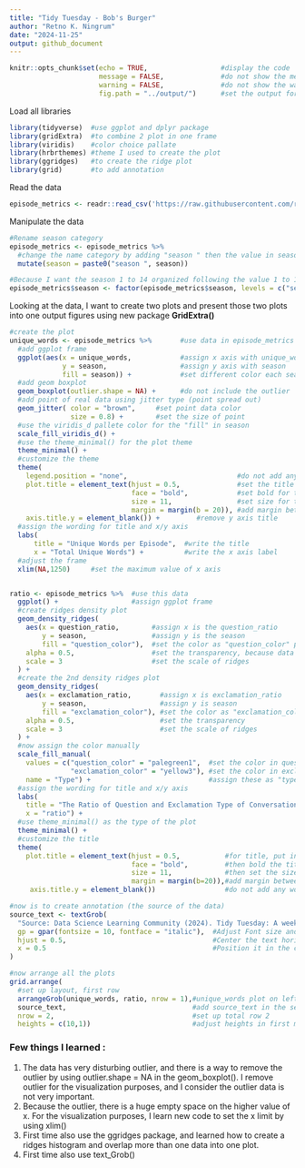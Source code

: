 ```yaml
---
title: "Tidy Tuesday - Bob's Burger"
author: "Retno K. Ningrum"
date: "2024-11-25"
output: github_document
---
```


```r
knitr::opts_chunk$set(echo = TRUE,                  #display the code
                      message = FALSE,              #do not show the message
                      warning = FALSE,              #do not show the warning
                      fig.path = "../output/")      #set the output for image
```

Load all libraries
```r
library(tidyverse)  #use ggplot and dplyr package 
library(gridExtra)  #to combine 2 plot in one frame
library(viridis)    #color choice pallate
library(hrbrthemes) #theme I used to create the plot
library(ggridges)   #to create the ridge plot
library(grid)       #to add annotation
```
Read the data
```r
episode_metrics <- readr::read_csv('https://raw.githubusercontent.com/rfordatascience/tidytuesday/master/data/2024/2024-11-19/episode_metrics.csv')
```

Manipulate the data
```r
#Rename season category
episode_metrics <- episode_metrics %>%
  #change the name category by adding "season " then the value in season
  mutate(season = paste0("season ", season))  

#Because I want the season 1 to 14 organized following the value 1 to 14, then I have to change the data type into factor then arrange their level.
episode_metrics$season <- factor(episode_metrics$season, levels = c("season 1", "season 2", "season 3", "season 4", "season 5", "season 6", "season 7", "season 8", "season 9", "season 10", "season 11", "season 12", "season 13", "season 14"))
```

Looking at the data, I want to create two plots and present those two plots into one output figures using new package **GridExtra()**
```r

#create the plot
unique_words <- episode_metrics %>%       #use data in episode_metrics
  #add ggplot frame
  ggplot(aes(x = unique_words,            #assign x axis with unique_words
             y = season,                  #assign y axis with season
             fill = season)) +            #set different color each season
  #add geom boxplot
  geom_boxplot(outlier.shape = NA) +      #do not include the outlier
  #add point of real data using jitter type (point spread out)
  geom_jitter( color = "brown",     #set point data color 
               size = 0.8) +        #set the size of point
  #use the viridis_d pallete color for the "fill" in season
  scale_fill_viridis_d() +
  #use the theme_minimal() for the plot theme
  theme_minimal() +
  #customize the theme
  theme(
    legend.position = "none",                           #do not add any legend
    plot.title = element_text(hjust = 0.5,              #set the title position into center
                              face = "bold",            #set bold for title
                              size = 11,                #set size for title
                              margin = margin(b = 20)), #add margin between title to plot
    axis.title.y = element_blank()) +         #remove y axis title        
  #assign the wording for title and x/y axis  
  labs( 
      title = "Unique Words per Episode",  #write the title
      x = "Total Unique Words") +          #write the x axis label
  #adjust the frame 
  xlim(NA,1250)     #set the maximum value of x axis


ratio <- episode_metrics %>%  #use this data
  ggplot() +                  #assign ggplot frame
  #create ridges density plot
  geom_density_ridges(
    aes(x = question_ratio,        #assign x is the question_ratio
        y = season,                #assign y is the season
        fill = "question_color"),  #set the color as "question_color" pallete 
    alpha = 0.5,                   #set the transparency, because data might overlap
    scale = 3                      #set the scale of ridges
  ) +
  #create the 2nd density ridges plot
  geom_density_ridges(
    aes(x = exclamation_ratio,       #assign x is exclamation_ratio
        y = season,                  #assign y is season
        fill = "exclamation_color"), #set the color as "exclamation_color"
    alpha = 0.5,                     #set the transparency
    scale = 3                        #set the scale of ridges
  ) +
  #now assign the color manually
  scale_fill_manual(
    values = c("question_color" = "palegreen1",  #set the color in question_color
               "exclamation_color" = "yellow3"), #set the color in exclamation_color
    name = "Type") +                             #assign these as "type" 
  #assign the wording for title and x/y axis
  labs(
    title = "The Ratio of Question and Exclamation Type of Conversation",  #set the title
    x = "ratio") +                                                         #set the x axis
  #use theme_minimal() as the type of the plot
  theme_minimal() +
  #customize the title
  theme(
    plot.title = element_text(hjust = 0.5,           #for title, put in the center alignment
                              face = "bold",         #then bold the title
                              size = 11,             #then set the size
                              margin = margin(b=20)),#add margin between title to plot
     axis.title.y = element_blank())                 #do not add any words in y axis

#now is to create annotation (the source of the data)
source_text <- textGrob(
  "Source: Data Science Learning Community (2024). Tidy Tuesday: A weekly social data project. https://tidytues.day", 
  gp = gpar(fontsize = 10, fontface = "italic"),  #Adjust Font size and style
  hjust = 0.5,                                    #Center the text horizontally
  x = 0.5                                         #Position it in the center
)

#now arrange all the plots
grid.arrange(
  #set up layout, first row
  arrangeGrob(unique_words, ratio, nrow = 1),#unique_words plot on left, ratio on right, in one row 
  source_text,                               #add source_text in the second row
  nrow = 2,                                  #set up total row 2 
  heights = c(10,1))                         #adjust heights in first main row 10, and second row is 1
```

### Few things I learned :   
1. The data has very disturbing outlier, and there is a way to remove the outlier by using outlier.shape = NA in the geom_boxplot(). I remove outlier for the visualization purposes, and I consider the outlier data is not very important.  
2. Because the outlier, there is a huge empty space on the higher value of x. For the visualization purposes, I learn new code to set the x limit by using xlim()  
3. First time also use the ggridges package, and learned how to create a ridges histogram and overlap more than one data into one plot.  
4. First time also use text_Grob()